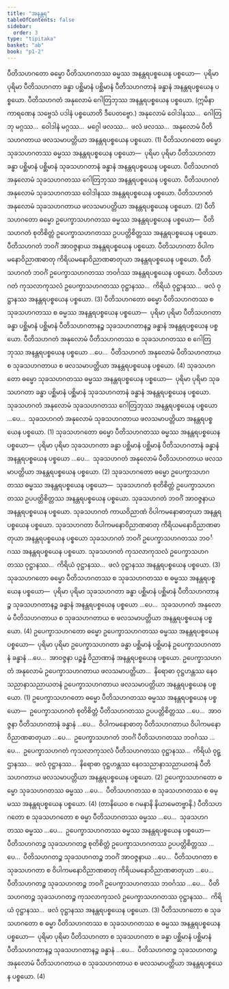 ```yaml
---
title: "အနန္တရ"
tableOfContents: false
sidebar:
  order: 3
type: "tipitaka"
basket: "ab"
book: "p1-2"
---
```



<DynamicBreadcrumb />

<Division number="26" book="p1-2" e="ch" v="37" p="120">

<Paragraph number="709" book="p1-2">
ပီတိသဟဂတော ဓမ္မော ပီတိသဟဂတဿ ဓမ္မဿ အနန္တရပစ္စယေန ပစ္စယော—  ပုရိမာ ပုရိမာ ပီတိသဟဂတာ ခန္ဓာ ပစ္ဆိမာနံ ပစ္ဆိမာနံ ပီတိသဟဂတာနံ ခန္ဓာနံ အနန္တရပစ္စယေန ပစ္စယော. ပီတိသဟဂတံ အနုလောမံ ဂေါတြဘုဿ အနန္တရပစ္စယေန ပစ္စယော. (ဣမိနာ ကာရဏေန သဗ္ဗေသံ ပဒါနံ ပစ္စယောတိ ဒီပေတဗ္ဗော.) အနုလောမံ ဝေါဒါနဿ…  ဂေါတြဘု မဂ္ဂဿ…  ဝေါဒါနံ မဂ္ဂဿ…  မဂ္ဂေါ ဖလဿ…  ဖလံ ဖလဿ…  အနုလောမံ ပီတိသဟဂတာယ ဖလသမာပတ္တိယာ အနန္တရပစ္စယေန ပစ္စယော. (1)
</Paragraph>

<Paragraph number="710" book="p1-2">
ပီတိသဟဂတော ဓမ္မော သုခသဟဂတဿ ဓမ္မဿ အနန္တရပစ္စယေန ပစ္စယော—  ပုရိမာ ပုရိမာ ပီတိသဟဂတာ ခန္ဓာ ပစ္ဆိမာနံ ပစ္ဆိမာနံ သုခသဟဂတာနံ ခန္ဓာနံ အနန္တရပစ္စယေန ပစ္စယော. ပီတိသဟဂတံ အနုလောမံ သုခသဟဂတဿ ဂေါတြဘုဿ အနန္တရပစ္စယေန ပစ္စယော. ပီတိသဟဂတံ အနုလောမံ သုခသဟဂတဿ ဝေါဒါနဿ အနန္တရပစ္စယေန ပစ္စယော. ပီတိသဟဂတံ အနုလောမံ သုခသဟဂတာယ ဖလသမာပတ္တိယာ အနန္တရပစ္စယေန ပစ္စယော. (2)
</Paragraph>

<Paragraph number="711" book="p1-2">
ပီတိသဟဂတော ဓမ္မော ဥပေက္ခာသဟဂတဿ ဓမ္မဿ အနန္တရပစ္စယေန ပစ္စယော—  ပီတိသဟဂတံ စုတိစိတ္တံ ဥပေက္ခာသဟဂတဿ ဥပပတ္တိစိတ္တဿ အနန္တရပစ္စယေန ပစ္စယော. ပီတိသဟဂတံ ဘဝင်္ဂံ အာဝဇ္ဇနာယ အနန္တရပစ္စယေန ပစ္စယော. ပီတိသဟဂတာ ဝိပါကမနောဝိညာဏဓာတု ကိရိယမနောဝိညာဏဓာတုယာ အနန္တရပစ္စယေန ပစ္စယော. ပီတိသဟဂတံ ဘဝင်္ဂံ ဥပေက္ခာသဟဂတဿ ဘဝင်္ဂဿ အနန္တရပစ္စယေန ပစ္စယော. ပီတိသဟဂတံ ကုသလာကုသလံ ဥပေက္ခာသဟဂတဿ ဝုဋ္ဌာနဿ…  ကိရိယံ ဝုဋ္ဌာနဿ…  ဖလံ ဝုဋ္ဌာနဿ အနန္တရပစ္စယေန ပစ္စယော. (3)
</Paragraph>

<Paragraph number="712" book="p1-2">
ပီတိသဟဂတော ဓမ္မော ပီတိသဟဂတဿ စ သုခသဟဂတဿ စ ဓမ္မဿ အနန္တရပစ္စယေန ပစ္စယော—  ပုရိမာ ပုရိမာ ပီတိသဟဂတာ ခန္ဓာ ပစ္ဆိမာနံ ပစ္ဆိမာနံ ပီတိသဟဂတာနဉ္စ သုခသဟဂတာနဉ္စ ခန္ဓာနံ အနန္တရပစ္စယေန ပစ္စယော. ပီတိသဟဂတံ အနုလောမံ ပီတိသဟဂတဿ စ သုခသဟဂတဿ စ ဂေါတြဘုဿ အနန္တရပစ္စယေန ပစ္စယော …ပေ…  ပီတိသဟဂတံ အနုလောမံ ပီတိသဟဂတာယ စ သုခသဟဂတာယ စ ဖလသမာပတ္တိယာ အနန္တရပစ္စယေန ပစ္စယော. (4)
</Paragraph>

</Division>
<Division number="27" book="p1-2" e="ch" v="37" p="121">

<Paragraph number="713" book="p1-2">
သုခသဟဂတော ဓမ္မော သုခသဟဂတဿ ဓမ္မဿ အနန္တရပစ္စယေန ပစ္စယော—  ပုရိမာ ပုရိမာ သုခသဟဂတာ ခန္ဓာ ပစ္ဆိမာနံ ပစ္ဆိမာနံ သုခသဟဂတာနံ ခန္ဓာနံ အနန္တရပစ္စယေန ပစ္စယော. သုခသဟဂတံ အနုလောမံ သုခသဟဂတဿ ဂေါတြဘုဿ အနန္တရပစ္စယေန ပစ္စယော …ပေ…  သုခသဟဂတံ အနုလောမံ သုခသဟဂတာယ ဖလသမာပတ္တိယာ အနန္တရပစ္စယေန ပစ္စယော. (1)
</Paragraph>

<Paragraph number="714" book="p1-2">
သုခသဟဂတော ဓမ္မော ပီတိသဟဂတဿ ဓမ္မဿ အနန္တရပစ္စယေန ပစ္စယော—  ပုရိမာ ပုရိမာ သုခသဟဂတာ ခန္ဓာ ပစ္ဆိမာနံ ပစ္ဆိမာနံ ပီတိသဟဂတာနံ ခန္ဓာနံ အနန္တရပစ္စယေန ပစ္စယော …ပေ…  သုခသဟဂတံ အနုလောမံ ပီတိသဟဂတာယ ဖလသမာပတ္တိယာ အနန္တရပစ္စယေန ပစ္စယော. (2)
</Paragraph>

<Paragraph number="715" book="p1-2">
သုခသဟဂတော ဓမ္မော ဥပေက္ခာသဟဂတဿ ဓမ္မဿ အနန္တရပစ္စယေန ပစ္စယော—  သုခသဟဂတံ စုတိစိတ္တံ ဥပေက္ခာသဟဂတဿ ဥပပတ္တိစိတ္တဿ အနန္တရပစ္စယေန ပစ္စယော. သုခသဟဂတံ ဘဝင်္ဂံ အာဝဇ္ဇနာယ အနန္တရပစ္စယေန ပစ္စယော. သုခသဟဂတံ ကာယဝိညာဏံ ဝိပါကမနောဓာတုယာ အနန္တရပစ္စယေန ပစ္စယော. သုခသဟဂတာ ဝိပါကမနောဝိညာဏဓာတု ကိရိယမနောဝိညာဏဓာတုယာ အနန္တရပစ္စယေန ပစ္စယော သုခသဟဂတံ ဘဝင်္ဂံ ဥပေက္ခာသဟဂတဿ ဘဝင်္ဂဿ အနန္တရပစ္စယေန ပစ္စယော. သုခသဟဂတံ ကုသလာကုသလံ ဥပေက္ခာသဟဂတဿ ဝုဋ္ဌာနဿ…  ကိရိယံ ဝုဋ္ဌာနဿ…  ဖလံ ဝုဋ္ဌာနဿ အနန္တရပစ္စယေန ပစ္စယော. (3)
</Paragraph>

<Paragraph number="716" book="p1-2">
သုခသဟဂတော ဓမ္မော ပီတိသဟဂတဿ စ သုခသဟဂတဿ စ ဓမ္မဿ အနန္တရပစ္စယေန ပစ္စယော—  ပုရိမာ ပုရိမာ သုခသဟဂတာ ခန္ဓာ ပစ္ဆိမာနံ ပစ္ဆိမာနံ ပီတိသဟဂတာနဉ္စ သုခသဟဂတာနဉ္စ ခန္ဓာနံ အနန္တရပစ္စယေန ပစ္စယော …ပေ…  သုခသဟဂတံ အနုလောမံ ပီတိသဟဂတာယ စ သုခသဟဂတာယ စ ဖလသမာပတ္တိယာ အနန္တရပစ္စယေန ပစ္စယော. (4)
</Paragraph>

</Division>
<Division number="28" book="p1-2" e="ch" v="37" p="122">

<Paragraph number="717" book="p1-2">
ဥပေက္ခာသဟဂတော ဓမ္မော ဥပေက္ခာသဟဂတဿ ဓမ္မဿ အနန္တရပစ္စယေန ပစ္စယော—  ပုရိမာ ပုရိမာ ဥပေက္ခာသဟဂတာ ခန္ဓာ ပစ္ဆိမာနံ ပစ္ဆိမာနံ ဥပေက္ခာသဟဂတာနံ ခန္ဓာနံ …ပေ…  အာဝဇ္ဇနာ ပဉ္စန္နံ ဝိညာဏာနံ အနန္တရပစ္စယေန ပစ္စယော. ဥပေက္ခာသဟဂတံ အနုလောမံ ဥပေက္ခာသဟဂတာယ ဖလသမာပတ္တိယာ…  နိရောဓာ ဝုဋ္ဌဟန္တဿ နေဝသညာနာသညာယတနံ ဥပေက္ခာသဟဂတာယ ဖလသမာပတ္တိယာ အနန္တရပစ္စယေန ပစ္စယော. (1)
</Paragraph>

<Paragraph number="718" book="p1-2">
ဥပေက္ခာသဟဂတော ဓမ္မော ပီတိသဟဂတဿ ဓမ္မဿ အနန္တရပစ္စယေန ပစ္စယော—  ဥပေက္ခာသဟဂတံ စုတိစိတ္တံ ပီတိသဟဂတဿ ဥပပတ္တိစိတ္တဿ …ပေ…  အာဝဇ္ဇနာ ပီတိသဟဂတာနံ ခန္ဓာနံ …ပေ…  ဝိပါကမနောဓာတု ပီတိသဟဂတာယ ဝိပါကမနောဝိညာဏဓာတုယာ …ပေ…  ဥပေက္ခာသဟဂတံ ဘဝင်္ဂံ ပီတိသဟဂတဿ ဘဝင်္ဂဿ …ပေ…  ဥပေက္ခာသဟဂတံ ကုသလာကုသလံ ပီတိသဟဂတဿ ဝုဋ္ဌာနဿ…  ကိရိယံ ဝုဋ္ဌာနဿ…  ဖလံ ဝုဋ္ဌာနဿ…  နိရောဓာ ဝုဋ္ဌဟန္တဿ နေဝသညာနာသညာယတနံ ပီတိသဟဂတာယ ဖလသမာပတ္တိယာ အနန္တရပစ္စယေန ပစ္စယော. (2)
</Paragraph>

<Paragraph number="719" book="p1-2">
ဥပေက္ခာသဟဂတော ဓမ္မော သုခသဟဂတဿ ဓမ္မဿ …ပေ…  ပီတိသဟဂတဿ စ သုခသဟဂတဿ စ ဓမ္မဿ အနန္တရပစ္စယေန ပစ္စယော. (4)

</Paragraph>
</Division>

<Paragraph number="720" type="center" book="p1-2">
(တာနိယေဝ စ ဂမနာနိ နိယာမေတဗ္ဗာနိ.)


</Paragraph>

<Division number="29" book="p1-2" e="ch" v="37" p="122">

<Paragraph number="721" book="p1-2">
ပီတိသဟဂတော စ သုခသဟဂတော စ ဓမ္မာ ပီတိသဟဂတဿ ဓမ္မဿ …ပေ…  သုခသဟဂတဿ ဓမ္မဿ …ပေ…  ဥပေက္ခာသဟဂတဿ ဓမ္မဿ အနန္တရပစ္စယေန ပစ္စယော—  ပီတိသဟဂတဉ္စ သုခသဟဂတဉ္စ စုတိစိတ္တံ ဥပေက္ခာသဟဂတဿ ဥပပတ္တိစိတ္တဿ …ပေ…  ပီတိသဟဂတဉ္စ သုခသဟဂတဉ္စ ဘဝင်္ဂံ အာဝဇ္ဇနာယ …ပေ…  ပီတိသဟဂတာ စ သုခသဟဂတာ စ ဝိပါကမနောဝိညာဏဓာတု ကိရိယမနောဝိညာဏဓာတုယာ …ပေ…  ပီတိသဟဂတဉ္စ သုခသဟဂတဉ္စ ဘဝင်္ဂံ ဥပေက္ခာသဟဂတဿ ဘဝင်္ဂဿ …ပေ…  ပီတိသဟဂတဉ္စ သုခသဟဂတဉ္စ ကုသလာကုသလံ ဥပေက္ခာသဟဂတဿ ဝုဋ္ဌာနဿ…  ကိရိယံ ဝုဋ္ဌာနဿ…  ဖလံ ဝုဋ္ဌာနဿ အနန္တရပစ္စယေန ပစ္စယော. (3)
</Paragraph>

<Paragraph number="722" book="p1-2">
ပီတိသဟဂတော စ သုခသဟဂတော စ ဓမ္မာ ပီတိသဟဂတဿ စ သုခသဟဂတဿ စ ဓမ္မဿ အနန္တရပစ္စယေန ပစ္စယော—  ပုရိမာ ပုရိမာ ပီတိသဟဂတာ စ သုခသဟဂတာ စ ခန္ဓာ ပစ္ဆိမာနံ ပစ္ဆိမာနံ ပီတိသဟဂတာနဉ္စ သုခသဟဂတာနဉ္စ ခန္ဓာနံ …ပေ…  ပီတိသဟဂတဉ္စ သုခသဟဂတဉ္စ အနုလောမံ ပီတိသဟဂတာယ စ သုခသဟဂတာယ စ ဖလသမာပတ္တိယာ အနန္တရပစ္စယေန ပစ္စယော. (4)
</Paragraph>
</Division>